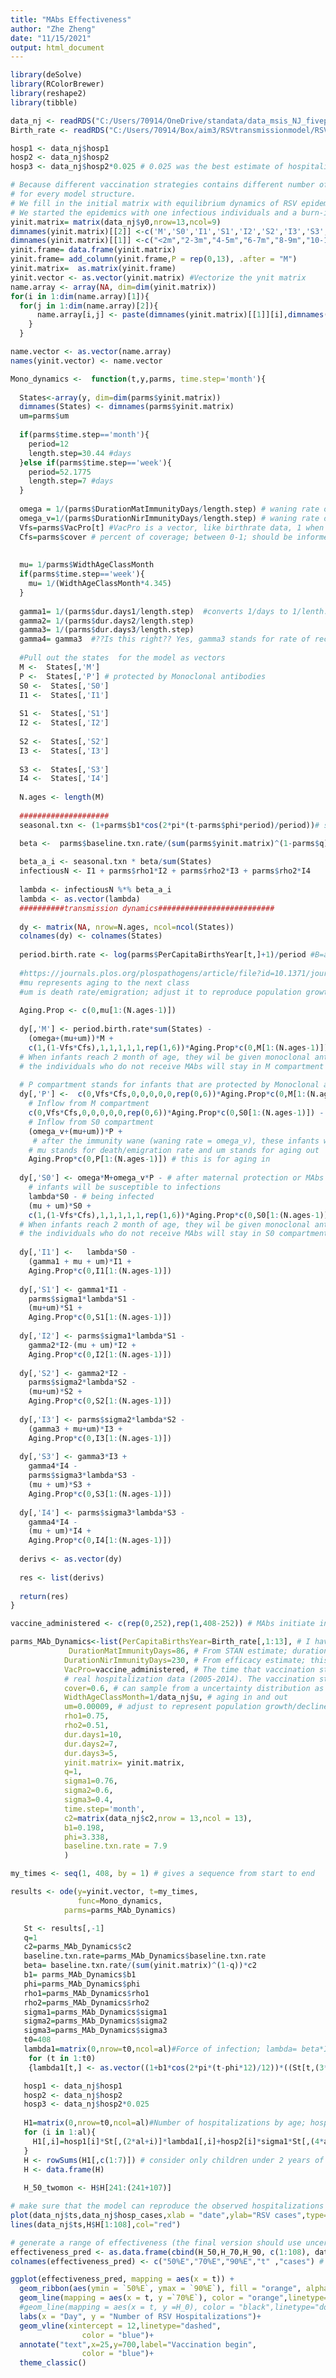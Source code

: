 ---
title: "MAbs Effectiveness"
author: "Zhe Zheng"
date: "11/15/2021"
output: html_document
---
```{r}
library(deSolve)
library(RColorBrewer)
library(reshape2)
library(tibble)

data_nj <- readRDS("C:/Users/70914/OneDrive/standata/data_msis_NJ_fivepara.rds")
Birth_rate <- readRDS("C:/Users/70914/Box/aim3/RSVtransmissionmodel/RSV_metapop/SimpleModel/data_and_parms/Birth_rate.rds")

hosp1 <- data_nj$hosp1
hosp2 <- data_nj$hosp2
hosp3 <- data_nj$hosp2*0.025 # 0.025 was the best estimate of hospitalization ratio from STAN

# Because different vaccination strategies contains different number of compartments, we need to update the initial matrix 
# for every model structure.
# We fill in the initial matrix with equilibrium dynamics of RSV epidemics
# We started the epidemics with one infectious individuals and a burn-in of 24*12 months to reach the equilibrium status
yinit.matrix= matrix(data_nj$y0,nrow=13,ncol=9)
dimnames(yinit.matrix)[[2]] <-c('M','S0','I1','S1','I2','S2','I3','S3','I4')
dimnames(yinit.matrix)[[1]] <-c("<2m","2-3m","4-5m","6-7m","8-9m","10-11m","1Y","2-4Y","5-9Y","10-19Y","20-39Y","40-59Y","60Y+")
yinit.frame= data.frame(yinit.matrix)
yinit.frame= add_column(yinit.frame,P = rep(0,13), .after = "M")
yinit.matrix=  as.matrix(yinit.frame)
yinit.vector <- as.vector(yinit.matrix) #Vectorize the ynit matrix
name.array <- array(NA, dim=dim(yinit.matrix))
for(i in 1:dim(name.array)[1]){
  for(j in 1:dim(name.array)[2]){
      name.array[i,j] <- paste(dimnames(yinit.matrix)[[1]][i],dimnames(yinit.matrix)[[2]][j]  )
    }
  }

name.vector <- as.vector(name.array)
names(yinit.vector) <- name.vector
```

```{r}
Mono_dynamics <-  function(t,y,parms, time.step='month'){
  
  States<-array(y, dim=dim(parms$yinit.matrix))
  dimnames(States) <- dimnames(parms$yinit.matrix)
  um=parms$um
  
  if(parms$time.step=='month'){
    period=12
    length.step=30.44 #days
  }else if(parms$time.step=='week'){
    period=52.1775 
    length.step=7 #days
  }
  
  omega = 1/(parms$DurationMatImmunityDays/length.step) # waning rate of maternal immunity
  omega_v=1/(parms$DurationNirImmunityDays/length.step) # waning rate of monoclonal antibodies
  Vfs=parms$VacPro[t] #VacPro is a vector, like birthrate data, 1 when vaccine was administrated, 0 otherwise
  Cfs=parms$cover # percent of coverage; between 0-1; should be informed by Pediatric vaccine coverage
  
  
  mu= 1/parms$WidthAgeClassMonth
  if(parms$time.step=='week'){
    mu= 1/(WidthAgeClassMonth*4.345)
  }
  
  gamma1= 1/(parms$dur.days1/length.step)  #converts 1/days to 1/lenth.step
  gamma2= 1/(parms$dur.days2/length.step)  
  gamma3= 1/(parms$dur.days3/length.step)  
  gamma4= gamma3  #??Is this right?? Yes, gamma3 stands for rate of recovery from subsequent infection
  
  #Pull out the states  for the model as vectors
  M <-  States[,'M']
  P <-  States[,'P'] # protected by Monoclonal antibodies
  S0 <-  States[,'S0']
  I1 <-  States[,'I1']
  
  S1 <-  States[,'S1']
  I2 <-  States[,'I2']
  
  S2 <-  States[,'S2']
  I3 <-  States[,'I3']
  
  S3 <-  States[,'S3']
  I4 <-  States[,'I4']
  
  N.ages <- length(M)
  
  ####################
  seasonal.txn <- (1+parms$b1*cos(2*pi*(t-parms$phi*period)/period))# seasonality waves

  beta <-  parms$baseline.txn.rate/(sum(parms$yinit.matrix)^(1-parms$q))*parms$c2# q depends on transmission type (whether depends on population density or not); c2 is the contact matrix
  
  beta_a_i <- seasonal.txn * beta/sum(States)
  infectiousN <- I1 + parms$rho1*I2 + parms$rho2*I3 + parms$rho2*I4
  
  lambda <- infectiousN %*% beta_a_i 
  lambda <- as.vector(lambda)
  ##########transmission dynamics##########################  
  
  dy <- matrix(NA, nrow=N.ages, ncol=ncol(States))
  colnames(dy) <- colnames(States)
  
  period.birth.rate <- log(parms$PerCapitaBirthsYear[t,]+1)/period #B=annual birth rate
  
  #https://journals.plos.org/plospathogens/article/file?id=10.1371/journal.ppat.1004591.s016&type=supplementary
  #mu represents aging to the next class
  #um is death rate/emigration; adjust it to reproduce population growth
  
  Aging.Prop <- c(0,mu[1:(N.ages-1)])
  
  dy[,'M'] <- period.birth.rate*sum(States) - 
    (omega+(mu+um))*M +
    c(1,(1-Vfs*Cfs),1,1,1,1,1,rep(1,6))*Aging.Prop*c(0,M[1:(N.ages-1)]) 
  # When infants reach 2 month of age, they wil be given monoclonal antibodies; 
  # the individuals who do not receive MAbs will stay in M compartment
  
  # P compartment stands for infants that are protected by Monoclonal antibodies
  dy[,'P'] <-  c(0,Vfs*Cfs,0,0,0,0,0,rep(0,6))*Aging.Prop*c(0,M[1:(N.ages-1)]) +
    # Inflow from M compartment
    c(0,Vfs*Cfs,0,0,0,0,0,rep(0,6))*Aging.Prop*c(0,S0[1:(N.ages-1)]) - 
    # Inflow from S0 compartment
    (omega_v+(mu+um))*P +
     # after the immunity wane (waning rate = omega_v), these infants will be susceptible to infections
    # mu stands for death/emigration rate and um stands for aging out
    Aging.Prop*c(0,P[1:(N.ages-1)]) # this is for aging in 
  
  dy[,'S0'] <- omega*M+omega_v*P - # after maternal protection or MAbs protection wane, 
    # infants will be susceptible to infections
    lambda*S0 - # being infected
    (mu + um)*S0 + 
    c(1,(1-Vfs*Cfs),1,1,1,1,1,rep(1,6))*Aging.Prop*c(0,S0[1:(N.ages-1)])
  # When infants reach 2 month of age, they wil be given monoclonal antibodies; 
  # the individuals who do not receive MAbs will stay in S0 compartment
  
  dy[,'I1'] <-   lambda*S0 - 
    (gamma1 + mu + um)*I1 + 
    Aging.Prop*c(0,I1[1:(N.ages-1)]) 
  
  dy[,'S1'] <- gamma1*I1 - 
    parms$sigma1*lambda*S1 - 
    (mu+um)*S1 + 
    Aging.Prop*c(0,S1[1:(N.ages-1)]) 
  
  dy[,'I2'] <- parms$sigma1*lambda*S1 - 
    gamma2*I2-(mu + um)*I2 + 
    Aging.Prop*c(0,I2[1:(N.ages-1)]) 
  
  dy[,'S2'] <- gamma2*I2 - 
    parms$sigma2*lambda*S2 -
    (mu+um)*S2 + 
    Aging.Prop*c(0,S2[1:(N.ages-1)]) 
  
  dy[,'I3'] <- parms$sigma2*lambda*S2 -
    (gamma3 + mu+um)*I3 +  
    Aging.Prop*c(0,I3[1:(N.ages-1)]) 
  
  dy[,'S3'] <- gamma3*I3 +  
    gamma4*I4 -
    parms$sigma3*lambda*S3 -
    (mu + um)*S3 + 
    Aging.Prop*c(0,S3[1:(N.ages-1)]) 
  
  dy[,'I4'] <- parms$sigma3*lambda*S3 - 
    gamma4*I4 - 
    (mu + um)*I4 + 
    Aging.Prop*c(0,I4[1:(N.ages-1)]) 
  
  derivs <- as.vector(dy)
  
  res <- list(derivs)
  
  return(res)
}
```

```{r}
vaccine_administered <- c(rep(0,252),rep(1,408-252)) # MAbs initiate in 21*12 months
```

```{r}
parms_MAb_Dynamics<-list(PerCapitaBirthsYear=Birth_rate[,1:13], # I have 13 age groups instead of 21
             DurationMatImmunityDays=86, # From STAN estimate; duration of maternal immunity
            DurationNirImmunityDays=230, # From efficacy estimate; this is the lower bound
            VacPro=vaccine_administered, # The time that vaccination starts; I keep the first 9 years to compare with
            # real hospitalization data (2005-2014). The vaccination starts in 2026 for this assumption 
            cover=0.6, # can sample from a uncertainty distribution as well to reflect the pediatric vaccine coverage 
            WidthAgeClassMonth=1/data_nj$u, # aging in and out
            um=0.00009, # adjust to represent population growth/decline
            rho1=0.75, 
            rho2=0.51,
            dur.days1=10,
            dur.days2=7,
            dur.days3=5,
            yinit.matrix= yinit.matrix,
            q=1,
            sigma1=0.76,
            sigma2=0.6,
            sigma3=0.4,
            time.step='month',
            c2=matrix(data_nj$c2,nrow = 13,ncol = 13),
            b1=0.198,
            phi=3.338,
            baseline.txn.rate = 7.9
            )

my_times <- seq(1, 408, by = 1) # gives a sequence from start to end

results <- ode(y=yinit.vector, t=my_times,  
               func=Mono_dynamics, 
            parms=parms_MAb_Dynamics)
```


```{r}
   St <- results[,-1]
   q=1
   c2=parms_MAb_Dynamics$c2
   baseline.txn.rate=parms_MAb_Dynamics$baseline.txn.rate
   beta= baseline.txn.rate/(sum(yinit.matrix)^(1-q))*c2
   b1= parms_MAb_Dynamics$b1
   phi=parms_MAb_Dynamics$phi
   rho1=parms_MAb_Dynamics$rho1
   rho2=parms_MAb_Dynamics$rho2
   sigma1=parms_MAb_Dynamics$sigma1
   sigma2=parms_MAb_Dynamics$sigma2
   sigma3=parms_MAb_Dynamics$sigma3
   t0=408
   lambda1=matrix(0,nrow=t0,ncol=al)#Force of infection; lambda= beta*I
    for (t in 1:t0)
    {lambda1[t,] <- as.vector((1+b1*cos(2*pi*(t-phi*12)/12))*((St[t,(3*al+1):(4*al)]+rho1*St[t,(5*al+1):(6*al)]+rho2*St[t,(7*al+1):(8*al)]+rho2*St[t,(9*al+1):(10*al)])%*%beta)/sum(St[t,]))} 

   hosp1 <- data_nj$hosp1
   hosp2 <- data_nj$hosp2
   hosp3 <- data_nj$hosp2*0.025
   
   H1=matrix(0,nrow=t0,ncol=al)#Number of hospitalizations by age; hospitalization ratio*lambda*S
   for (i in 1:al){
     H1[,i]=hosp1[i]*St[,(2*al+i)]*lambda1[,i]+hosp2[i]*sigma1*St[,(4*al+i)]*lambda1[,i]+hosp3[i]*sigma2*St[,(6*al+i)]*lambda1[,i]+hosp3[i]*sigma3*St[,(8*al+i)]*lambda1[,i]
   }
   H <- rowSums(H1[,c(1:7)]) # consider only children under 2 years of age
   H <- data.frame(H)
   
   H_50_twomon <- H$H[241:(241+107)]
```

```{r}
# make sure that the model can reproduce the observed hospitalizations well
plot(data_nj$ts,data_nj$hosp_cases,xlab = "date",ylab="RSV cases",type="l")
lines(data_nj$ts,H$H[1:108],col="red")
```

```{r}
# generate a range of effectiveness (the final version should use uncertainty distribution; please ignore this part)
effectiveness_pred <- as.data.frame(cbind(H_50,H_70,H_90, c(1:108), data_nj$hosp_cases,H_0))
colnames(effectiveness_pred) <- c("50%E","70%E","90%E","t" ,"cases") # to remove % in the col names

ggplot(effectiveness_pred, mapping = aes(x = t)) +
  geom_ribbon(aes(ymin = `50%E`, ymax = `90%E`), fill = "orange", alpha = 0.25) +
  geom_line(mapping = aes(x = t, y =`70%E`), color = "orange",linetype="solid") + 
  #geom_line(mapping = aes(x = t, y =H_0), color = "black",linetype="dotted") +
  labs(x = "Day", y = "Number of RSV Hospitalizations")+
  geom_vline(xintercept = 12,linetype="dashed", 
                color = "blue")+
  annotate("text",x=25,y=700,label="Vaccination begin",
                color = "blue")+
  theme_classic()
```
